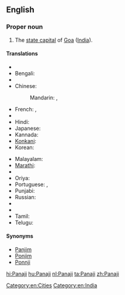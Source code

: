 ==English==
{{wikipedia}}

===Proper noun===
{{en-proper noun}}

# The [[state capital]] of [[Goa]] ([[India]]).

====Translations====
{{trans-top|capital of Goa, India}}
* {{trreq|as}}
* Bengali: {{t-|bn|পানাজি|sc=Beng}}
* {{trreq|hne}}
* Chinese:
*: Mandarin: {{t|cmn|帕納吉|sc=Hani}},  {{t|cmn|帕纳吉|tr=Pànàjí|sc=Hani}}
* French: {{t-|fr|Panaji|m}},  {{t-|fr|Panjim|m}}
* {{trreq|gu}}
* Hindi: {{t+|hi|पणजी|tr=paṇajī}}
* Japanese: {{t-|ja|パナジ|tr=Panaji}}
* Kannada: {{t-|kn|ಪಣಜಿ|sc=Knda}}
* [[Konkani]]: {{tø|kok|पणजी}}
* Korean: {{t-|ko|파나지|sc=Kore}}
{{trans-mid}}
* Malayalam: {{t-|ml|പനജി|sc=Mlym}}
* [[Marathi]]: {{t-|mr|पणजी|sc=Deva}}
* {{trreq|lus}}
* Oriya: {{t-|or|ପାଣାଜୀ|sc=Orya}}
* Portuguese: {{t-|pt|Pangim|m}},  {{t-|pt|Panaji|m}}
* Punjabi: {{t|pa|ਪਣਜੀ|f|tr=paṇajī|sc=Guru}}
* Russian: {{t-|ru|Панаджи|m|tr=Panadži}}
* {{trreq|sat}}
* {{trreq|sip}}
* Tamil: {{t-|ta|பணஜி|sc=Taml}}
* Telugu: {{t-|te|పనజీ|sc=Telu}}
{{trans-bottom}}

====Synonyms====
* [[Panjim]]
* [[Ponjim]]
* [[Ponnji]]

[[Category:en:Cities]]
[[Category:en:India]]

[[hi:Panaji]]
[[hu:Panaji]]
[[nl:Panaji]]
[[ta:Panaji]]
[[zh:Panaji]]